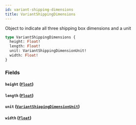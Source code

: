 ```yaml
---
id: variant-shipping-dimensions
title: VariantShippingDimensions
---
```



Object to indicate all three shipping box dimensions and a unit


```graphql
type VariantShippingDimensions {
  height: Float!
  length: Float!
  unit: VariantShippingDimensionUnit!
  width: Float!
}
```


### Fields

#### `height` ([`Float`](/developers/demandhq-apis/demand-api/graphql/reference/scalars/float))




#### `length` ([`Float`](/developers/demandhq-apis/demand-api/graphql/reference/scalars/float))




#### `unit` ([`VariantShippingDimensionUnit`](/developers/demandhq-apis/demand-api/graphql/reference/enums/variant-shipping-dimension-unit))




#### `width` ([`Float`](/developers/demandhq-apis/demand-api/graphql/reference/scalars/float))






